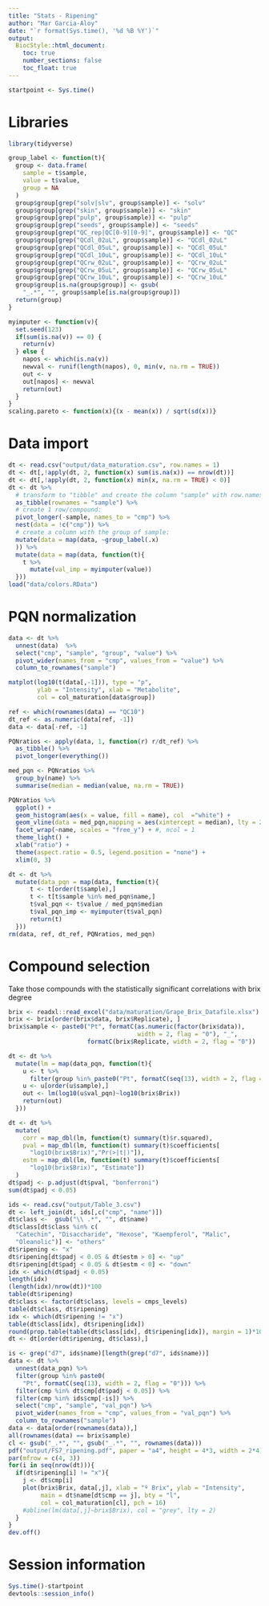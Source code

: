 ```yaml
---
title: "Stats - Ripening"
author: "Mar Garcia-Aloy"
date: "`r format(Sys.time(), '%d %B %Y')`"
output: 
  BiocStyle::html_document:
    toc: true
    number_sections: false
    toc_float: true
---
```


```r
startpoint <- Sys.time()
```

# Libraries

```r
library(tidyverse)

group_label <- function(t){
  group <- data.frame(
    sample = t$sample,
    value = t$value,
    group = NA
  )
  group$group[grep("solv|slv", group$sample)] <- "solv"
  group$group[grep("skin", group$sample)] <- "skin"
  group$group[grep("pulp", group$sample)] <- "pulp"
  group$group[grep("seeds", group$sample)] <- "seeds"
  group$group[grep("QC_rep|QC[0-9][0-9]", group$sample)] <- "QC"
  group$group[grep("QCdl_02uL", group$sample)] <- "QCdl_02uL"
  group$group[grep("QCdl_05uL", group$sample)] <- "QCdl_05uL"
  group$group[grep("QCdl_10uL", group$sample)] <- "QCdl_10uL"
  group$group[grep("QCrw_02uL", group$sample)] <- "QCrw_02uL"
  group$group[grep("QCrw_05uL", group$sample)] <- "QCrw_05uL"
  group$group[grep("QCrw_10uL", group$sample)] <- "QCrw_10uL"
  group$group[is.na(group$group)] <- gsub(
    "_.*", "", group$sample[is.na(group$group)])
  return(group)
}

myimputer <- function(v){
  set.seed(123)
  if(sum(is.na(v)) == 0) {
    return(v)
  } else {
    napos <- which(is.na(v))
    newval <- runif(length(napos), 0, min(v, na.rm = TRUE))
    out <- v
    out[napos] <- newval
    return(out)
  }
}
scaling.pareto <- function(x){(x - mean(x)) / sqrt(sd(x))}
```

# Data import

```r
dt <- read.csv("output/data_maturation.csv", row.names = 1) 
dt <- dt[,!apply(dt, 2, function(x) sum(is.na(x)) == nrow(dt))]
dt <- dt[,!apply(dt, 2, function(x) min(x, na.rm = TRUE) < 0)]
dt <- dt %>%
  # transform to "tibble" and create the column "sample" with row.names:
  as_tibble(rownames = "sample") %>%
  # create 1 row/compound:
  pivot_longer(-sample, names_to = "cmp") %>% 
  nest(data = !c("cmp")) %>%
  # create a column with the group of sample:
  mutate(data = map(data, ~group_label(.x) 
  )) %>%
  mutate(data = map(data, function(t){
    t %>%
      mutate(val_imp = myimputer(value))
  }))
load("data/colors.RData")
``` 


# PQN normalization

```r
data <- dt %>%
  unnest(data)  %>% 
  select("cmp", "sample", "group", "value") %>%
  pivot_wider(names_from = "cmp", values_from = "value") %>%
  column_to_rownames("sample")

matplot(log10(t(data[,-1])), type = "p", 
        ylab = "Intensity", xlab = "Metabolite",
        col = col_maturation[data$group])

ref <- which(rownames(data) == "QC10")
dt_ref <- as.numeric(data[ref, -1])
data <- data[-ref, -1]

PQNratios <- apply(data, 1, function(r) r/dt_ref) %>% 
  as_tibble() %>% 
  pivot_longer(everything()) 

med_pqn <- PQNratios %>% 
  group_by(name) %>% 
  summarise(median = median(value, na.rm = TRUE)) 

PQNratios %>% 
  ggplot() + 
  geom_histogram(aes(x = value, fill = name), col  ="white") + 
  geom_vline(data = med_pqn,mapping = aes(xintercept = median), lty = 2) + 
  facet_wrap(~name, scales = "free_y") + #, ncol = 1
  theme_light() + 
  xlab("ratio") + 
  theme(aspect.ratio = 0.5, legend.position = "none") +
  xlim(0, 3)

dt <- dt %>%
  mutate(data_pqn = map(data, function(t){
      t <- t[order(t$sample),]
      t <- t[t$sample %in% med_pqn$name,]
      t$val_pqn <- t$value / med_pqn$median
      t$val_pqn_imp <- myimputer(t$val_pqn)
      return(t)
  }))
rm(data, ref, dt_ref, PQNratios, med_pqn)
```

# Compound selection

Take those compounds with the statistically significant correlations with brix degree

```r
brix <- readxl::read_excel("data/maturation/Grape_Brix_Datafile.xlsx")
brix <- brix[order(brix$data, brix$Replicate), ]
brix$sample <- paste0("Pt", formatC(as.numeric(factor(brix$data)), 
                                    width = 2, flag = "0"), "_", 
                      formatC(brix$Replicate, width = 2, flag = "0"))

dt <- dt %>%
  mutate(lm = map(data_pqn, function(t){
    u <- t %>% 
      filter(group %in% paste0("Pt", formatC(seq(13), width = 2, flag = "0")))
    u <- u[order(u$sample),]
    out <- lm(log10(u$val_pqn)~log10(brix$Brix))
    return(out)
  }))

dt <- dt %>%
  mutate(
    corr = map_dbl(lm, function(t) summary(t)$r.squared),
    pval = map_dbl(lm, function(t) summary(t)$coefficients[
      "log10(brix$Brix)","Pr(>|t|)"]),
    estm = map_dbl(lm, function(t) summary(t)$coefficients[
      "log10(brix$Brix)", "Estimate"])
  )
dt$padj <- p.adjust(dt$pval, "bonferroni")
sum(dt$padj < 0.05)

ids <- read.csv("output/Table_3.csv")
dt <- left_join(dt, ids[,c("cmp", "name")])
dt$class <-  gsub("\\ .*", "", dt$name)
dt$class[dt$class %in% c(
  "Catechin", "Disaccharide", "Hexose", "Kaempferol", "Malic", 
  "Oleanolic")] <- "others"
dt$ripening <- "x"
dt$ripening[dt$padj < 0.05 & dt$estm > 0] <- "up"
dt$ripening[dt$padj < 0.05 & dt$estm < 0] <- "down"
idx <- which(dt$padj < 0.05)
length(idx)
(length(idx)/nrow(dt))*100
table(dt$ripening)
dt$class <- factor(dt$class, levels = cmps_levels)
table(dt$class, dt$ripening)
idx <- which(dt$ripening != "x")
table(dt$class[idx], dt$ripening[idx])
round(prop.table(table(dt$class[idx], dt$ripening[idx]), margin = 1)*100)
dt <- dt[order(dt$ripening, dt$class),]

is <- grep("d7", ids$name)[length(grep("d7", ids$name))]
data <- dt %>%
  unnest(data_pqn) %>%
  filter(group %in% paste0(
    "Pt", formatC(seq(13), width = 2, flag = "0"))) %>%
  filter(cmp %in% dt$cmp[dt$padj < 0.05]) %>%
  filter(cmp %in% ids$cmp[-is]) %>%
  select("cmp", "sample", "val_pqn") %>%
  pivot_wider(names_from = "cmp", values_from = "val_pqn") %>%
  column_to_rownames("sample")
data <- data[order(rownames(data)),]
all(rownames(data) == brix$sample)
cl <- gsub("_.*", "", gsub("_.*", "", rownames(data)))
pdf("output/FS7_ripening.pdf", paper = "a4", height = 4*3, width = 2*4)
par(mfrow = c(4, 3))
for(i in seq(nrow(dt))){
  if(dt$ripening[i] != "x"){
    j <- dt$cmp[i]
    plot(brix$Brix, data[,j], xlab = "º Brix", ylab = "Intensity", 
         main = dt$name[dt$cmp == j], bty = "l", 
         col = col_maturation[cl], pch = 16)
    #abline(lm(data[,j]~brix$Brix), col = "grey", lty = 2)
  }
}
dev.off()
```


# Session information

```r
Sys.time()-startpoint
devtools::session_info()
```


